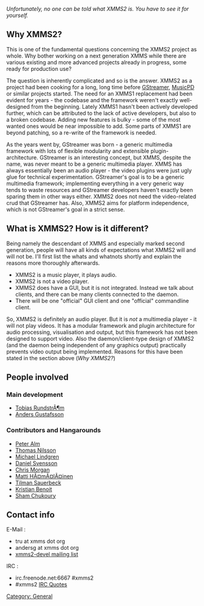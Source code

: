 {{Navbar}}

''Unfortunately, no one can be told what XMMS2 is. You have to see it for yourself.''

== Why XMMS2? ==

This is one of the fundamental questions concerning the XMMS2 project as whole. Why bother working on a next generation XMMS while there are various existing and more advanced projects already in progress, some ready for production use?

The question is inherently complicated and so is the answer. XMMS2 as a project had been cooking for a long, long time before [http://gstreamer.freedesktop.org/ GStreamer], [http://musicpd.org MusicPD] or similar projects started. The need for an XMMS1 replacement had been evident for years - the codebase and the framework weren't exactly well-designed from the beginning. Lately XMMS1 hasn't been actively developed further, which can be attributed to the lack of active developers, but also to a broken codebase. Adding new features is bulky - some of the most wanted ones would be near impossible to add. Some parts of XMMS1 are beyond patching, so a re-write of the framework is needed.

As the years went by, GStreamer was born - a generic multimedia framework with lots of flexible modularity and extensible plugin-architecture. GStreamer is an interesting concept, but XMMS, despite the name, was never meant to be a generic multimedia player. XMMS has always essentially been an audio player - the video plugins were just ugly glue for technical experimentation. GStreamer's goal is to be a generic multimedia framework; implementing everything in a very generic way tends to waste resources and GStreamer developers haven't exactly been sparing them in other ways either. XMMS2 does not need the video-related crud that GStreamer has. Also, XMMS2 aims for platform independence, which is not GStreamer's goal in a strict sense.

== What is XMMS2? How is it different? ==

Being namely the descendant of XMMS and especially marked second generation, people will have all kinds of expectations what XMMS2 will and will not be. I'll first list the whats and whatnots shortly and explain the reasons more thoroughly afterwards.

* XMMS2 is a music player, it plays audio.
* XMMS2 is not a video player.
* XMMS2 does have a GUI, but it is not integrated. Instead we talk about clients, and there can be many clients connected to the daemon.
* There will be one "official" GUI client and one "official" commandline client.

So, XMMS2 is definitely an audio player. But it is ''not'' a multimedia player - it will not play videos. It has a modular framework and plugin architecture for audio processing, visualisation and output, but this framework has not been designed to support video. Also the daemon/client-type design of XMMS2 (and the daemon being independent of any graphics output) practically prevents video output being implemented. Reasons for this have been stated in the section above (''Why XMMS2?'')

== People involved ==

=== Main development ===
* [[Tobias RundstrÃ¶m]]
* [[User:Anders Gustafsson|Anders Gustafsson]]

=== Contributors and Hangarounds ===
* [[Peter Alm]]
* [[Thomas Nilsson]]
* [[Michael Lindgren]]
* [[Daniel Svensson]]
* [[Chris Morgan]]
* [[Matti HÃ¤mÃ¤lÃ¤inen]]
* [[Tilman Sauerbeck]]
* [[Kristian Benoit]]
* [[Sham Chukoury]]

== Contact info ==
;E-Mail :
* tru at xmms dot org
* andersg at xmms dot org
* [http://lists.xmms.org/mailman/listinfo/xmms2-devel xmms2-devel mailing list]

;IRC :
* irc.freenode.net:6667 #xmms2
* #xmms2 [[IRC Quotes]]

[[Category: General]]